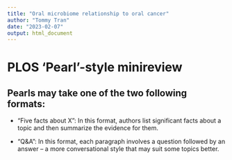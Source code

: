 ```yaml
---
title: "Oral microbiome relationship to oral cancer"
author: "Tommy Tran"
date: "2023-02-07"
output: html_document
---
```


# PLOS 'Pearl'-style minireview

## Pearls may take one of the two following formats:

-   "Five facts about X": In this format, authors list significant facts about a topic and then summarize the evidence for them.

-   "Q&A": In this format, each paragraph involves a question followed by an answer -- a more conversational style that may suit some topics better.



